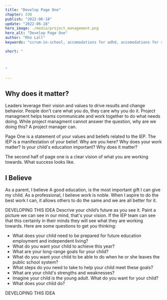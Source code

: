 ```yaml
---
title: "Develop Page One"
chapter: 330
publish: "2022-06-18"
update: "2022-06-18"
hero_image: ./media/project_management.png 
hero_alt: "Develop Page One"
author: "Rho Lall"
keywords: "scrum-in-school, accomodations for adhd, accomodations for students with adhd, accommodations for adhd elementary students"

short: "



"

---
```


## Why does it matter?

Leaders leverage their vision and values to drive results and change behavior. People don't care what you do, they care why you do it. Project managment helps teams communicate and work together to do what needs doing. While project managment cannot answer the question, why are we doing this? A project manager can.

Page One is a statement of your values and beliefs related to the IEP. The IEP is a manifestation of your belief. Why are you here? Why does your work matter? Is your child's education important? Why does it matter?

The second half of page one is a clear vision of what you are working towards. What success looks like.

## I Believe

As a parent, I believe A good education, is the most important gift I can give my child. As a professional, I believe work is noble. When I aspire to do the best work I can, it allows others to do the same and we are all better for it. 

DEVELOPING THIS IDEA Descrive your child’s future as you see it. Paint a picture we can see in our mind, that's your vision. If the IEP team can see that this certainly in their minds they will see what they are working towards. Here are some questions to get you thinking:
- What does your child need to be prepared for future education employment and independent living?
- What do you want your child to achieve this year?
- What are your long-range goals for your child?
- What do you want your child to be able to do when he or she leaves the public school system?
- What steps do you need to take to help your child meet these goals? 
- What are your child's strengths and weaknesses?
- Imagine your child is the young adult. What do you want for your child?
- What does your child do?

DEVELOPING THIS IDEA

